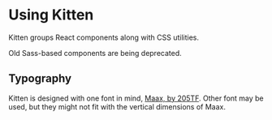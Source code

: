 
<Meta title="Documentation/Usage/Using Kitten" />

# Using Kitten

Kitten groups React components along with CSS utilities.

Old Sass-based components are being deprecated.

## Typography

Kitten is designed with one font in mind,
[Maax, by 205TF](https://www.205.tf/?search=Maax). Other font may be used,
but they might not fit with the vertical dimensions of Maax.

